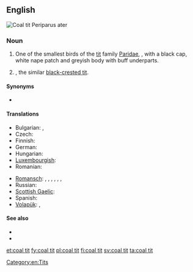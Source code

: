 ==English==
[[Image:Parus ater 1 (Marek Szczepanek).jpg|thumb|Coal tit<br>Periparus ater]]
{{wikipedia}}
{{wikispecies|Periparus ater}}
===Noun===
{{en-noun|head=[[coal]] [[tit]]}}

# One of the smallest birds of the [[tit]] family [[Paridae]], {{taxlink|Periparus ater|species}}, with a black cap, white nape patch and greyish body with buff underparts.
# {{taxlink|Periparus melanolophus|species}}, the similar [[black-crested tit]].

====Synonyms====
* {{sense|Periparus ater}} {{taxlink|Parus ater|species}}

====Translations====
{{trans-top|coal tit}}
* Bulgarian: {{t-|bg|черен синигер|m}},  {{t-|bg|боров синигер|m}}
* Czech: {{t-|cs|sýkora uhelníček|f}}
* Finnish: {{t+|fi|kuusitiainen}}
* German: {{t-|de|Tannenmeise|f}}
* Hungarian: {{t-|hu|fenyvescinege}}
* [[Luxembourgish]]: {{t-|lb|Dännemees|f}}
* Romanian: {{t-|ro|pițigoi de brădet|m}}
{{trans-mid}}
* [[Romansch]]: {{qualifier|Rumantsch Grischun}} {{t-|rm|maset da guaud|m}}, {{qualifier|Sursilvan}} {{t-|rm|maset d'uaul|m}}, {{qualifier|Sutsilvan}} {{t-|rm|maset da pegn|m}}, {{qualifier|Surmiran}} {{t-|rm|pignouler|m}}, {{qualifier|Surmiran}} {{t-|rm|sbrensligna digl gôt|f}}, {{qualifier|Puter}} {{t-|rm|tschingallegra da god|f}}, {{qualifier|Vallader}} {{t-|rm|parüschla da god|f}}
* Russian: {{t+|ru|московка|f|sc=Cyrl|tr=moskóvka}}
* [[Scottish Gaelic]]: {{t-|gd|cailleachag a' chinn duibh|f}}
* Spanish: {{t-|es|carbonero garrapinos|m}}
* [[Volapük]]: {{qualifier|male or female}} {{t+|vo|blägaparud}}, {{qualifier|offspring, young}} {{t-|vo|blägaparudül}}
{{trans-bottom}}

====See also====
* {{specieslite|Periparus ater}}
* {{commonslite|Parus ater}}

[[Category:en:Tits]]

[[et:coal tit]]
[[fy:coal tit]]
[[pl:coal tit]]
[[fi:coal tit]]
[[sv:coal tit]]
[[ta:coal tit]]
